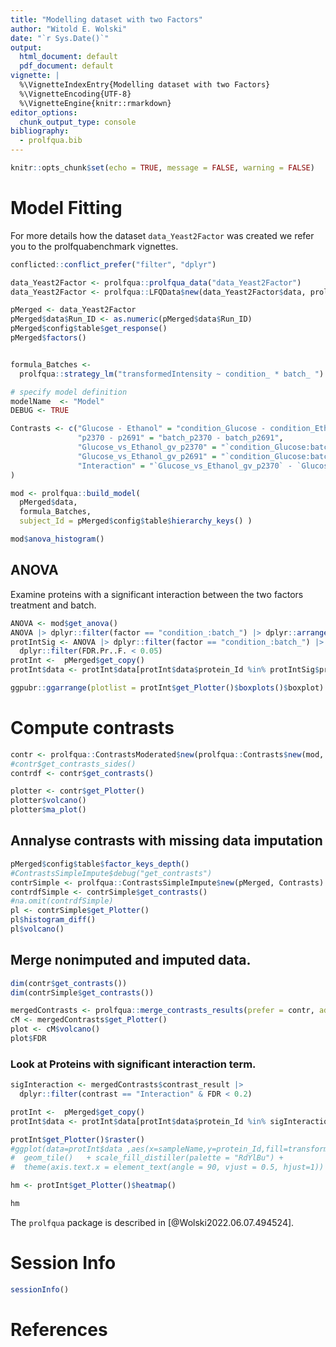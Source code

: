 ```yaml
---
title: "Modelling dataset with two Factors"
author: "Witold E. Wolski"
date: "`r Sys.Date()`"
output:
  html_document: default
  pdf_document: default
vignette: |
  %\VignetteIndexEntry{Modelling dataset with two Factors}  
  %\VignetteEncoding{UTF-8}   
  %\VignetteEngine{knitr::rmarkdown}
editor_options: 
  chunk_output_type: console
bibliography:
  - prolfqua.bib
---
```



```r
knitr::opts_chunk$set(echo = TRUE, message = FALSE, warning = FALSE)
```


# Model Fitting

For more details how the dataset `data_Yeast2Factor` was created we refer you to the prolfquabenchmark vignettes.

```r
conflicted::conflict_prefer("filter", "dplyr")

data_Yeast2Factor <- prolfqua::prolfqua_data("data_Yeast2Factor")
data_Yeast2Factor <- prolfqua::LFQData$new(data_Yeast2Factor$data, prolfqua::old2new(data_Yeast2Factor$config))

pMerged <- data_Yeast2Factor
pMerged$data$Run_ID <- as.numeric(pMerged$data$Run_ID)
pMerged$config$table$get_response()
pMerged$factors()


formula_Batches <-
  prolfqua::strategy_lm("transformedIntensity ~ condition_ * batch_ ")

# specify model definition
modelName  <- "Model"
DEBUG <- TRUE

Contrasts <- c("Glucose - Ethanol" = "condition_Glucose - condition_Ethanol",
               "p2370 - p2691" = "batch_p2370 - batch_p2691",
               "Glucose_vs_Ethanol_gv_p2370" = "`condition_Glucose:batch_p2370` - `condition_Ethanol:batch_p2370`",
               "Glucose_vs_Ethanol_gv_p2691" = "`condition_Glucose:batch_p2691` - `condition_Ethanol:batch_p2691`",
               "Interaction" = "`Glucose_vs_Ethanol_gv_p2370` - `Glucose_vs_Ethanol_gv_p2691`"
)

```



```r

mod <- prolfqua::build_model(
  pMerged$data,
  formula_Batches,
  subject_Id = pMerged$config$table$hierarchy_keys() )

```



```r
mod$anova_histogram()
```

## ANOVA

Examine proteins with a significant interaction between the two factors treatment and batch.

```r
ANOVA <- mod$get_anova()
ANOVA |> dplyr::filter(factor == "condition_:batch_") |> dplyr::arrange(FDR.Pr..F.) |> head(5)
protIntSig <- ANOVA |> dplyr::filter(factor == "condition_:batch_") |>
  dplyr::filter(FDR.Pr..F. < 0.05)
protInt <-  pMerged$get_copy()
protInt$data <- protInt$data[protInt$data$protein_Id %in% protIntSig$protein_Id,]
```


```r
ggpubr::ggarrange(plotlist = protInt$get_Plotter()$boxplots()$boxplot)
```

# Compute contrasts

```r
contr <- prolfqua::ContrastsModerated$new(prolfqua::Contrasts$new(mod, Contrasts))
#contr$get_contrasts_sides()
contrdf <- contr$get_contrasts()
```

```r
plotter <- contr$get_Plotter()
plotter$volcano()
plotter$ma_plot()

```



## Annalyse contrasts with missing data imputation

```r
pMerged$config$table$factor_keys_depth()
#ContrastsSimpleImpute$debug("get_contrasts")
contrSimple <- prolfqua::ContrastsSimpleImpute$new(pMerged, Contrasts)
contrdfSimple <- contrSimple$get_contrasts()
#na.omit(contrdfSimple)
pl <- contrSimple$get_Plotter()
pl$histogram_diff()
pl$volcano()

```


## Merge nonimputed and imputed data.

```r

dim(contr$get_contrasts())
dim(contrSimple$get_contrasts())

mergedContrasts <- prolfqua::merge_contrasts_results(prefer = contr, add = contrSimple)$merged
cM <- mergedContrasts$get_Plotter()
plot <- cM$volcano()
plot$FDR
```



### Look at Proteins with significant interaction term.

```r

sigInteraction <- mergedContrasts$contrast_result |> 
  dplyr::filter(contrast == "Interaction" & FDR < 0.2)

protInt <-  pMerged$get_copy()
protInt$data <- protInt$data[protInt$data$protein_Id %in% sigInteraction$protein_Id,]

protInt$get_Plotter()$raster()
#ggplot(data=protInt$data ,aes(x=sampleName,y=protein_Id,fill=transformedIntensity))+
#  geom_tile()   + scale_fill_distiller(palette = "RdYlBu") +
#  theme(axis.text.x = element_text(angle = 90, vjust = 0.5, hjust=1))

hm <- protInt$get_Plotter()$heatmap()

```



```r
hm
```

The `prolfqua` package is described in [@Wolski2022.06.07.494524].

# Session Info

```r
sessionInfo()
```

# References


